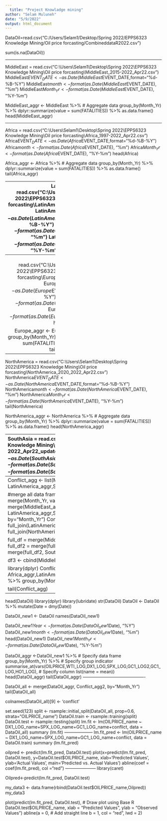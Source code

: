 ---
  title: "Project Knowladge mining"
author: "Selam Muluneh"
date: "5/9/2022"
output: html_document
---

DataOil=read.csv("C:/Users/Selam1/Desktop/Spring 2022/EPPS6323 Knowledge Mining/Oil price forcasting/CombineddataR2022.csv")

sum(is.na(DataOil))

-----------------------------------
  
  MiddleEast = read.csv("C:\\Users\\Selam1\\Desktop\\Spring 2022\\EPPS6323 Knowledge Mining\\Oil price forcasting\\MiddleEast_2015-2022_Apr22.csv")
MiddleEast$EVENT_DATE <- as.Date(MiddleEast$EVENT_DATE,format="%d-%B-%Y")
MiddleEast$month <- format(as.Date(MiddleEast$EVENT_DATE), "%m")
MiddleEast$Month_Yr <- format(as.Date(MiddleEast$EVENT_DATE), "%Y-%m")



MiddleEast_aggr <- MiddleEast %>%                         # Aggregate data
  group_by(Month_Yr) %>% 
  dplyr::summarize(value = sum(FATALITIES)) %>% 
  as.data.frame()
head(MiddleEast_aggr)


------------------------------------
  
  Africa = read.csv("C:\\Users\\Selam1\\Desktop\\Spring 2022\\EPPS6323 Knowledge Mining\\Oil price forcasting\\Africa_1997-2022_Apr22.csv")
Africa$EVENT_DATE <- as.Date(Africa$EVENT_DATE,format="%d-%B-%Y")
Africa$month <- format(as.Date(Africa$EVENT_DATE), "%m")
Africa$Month_Yr <- format(as.Date(Africa$EVENT_DATE), "%Y-%m")
head(Africa)

Africa_aggr <- Africa %>%                         # Aggregate data
  group_by(Month_Yr) %>% 
  dplyr::summarize(value = sum(FATALITIES)) %>% 
  as.data.frame()
tail(Africa_aggr)


------------------------------------
  LatinAmerica = read.csv("C:\\Users\\Selam1\\Desktop\\Spring 2022\\EPPS6323 Knowledge Mining\\Oil price forcasting\\LatinAmerica_2018-2022_Apr22.csv")
LatinAmerica$EVENT_DATE <- as.Date(LatinAmerica$EVENT_DATE,format="%d-%B-%Y")
LatinAmerica$month <- format(as.Date(LatinAmerica$EVENT_DATE), "%m")
LatinAmerica$Month_Yr <- format(as.Date(LatinAmerica$EVENT_DATE), "%Y-%m")
head(LatinAmerica)

LatinAmerica_aggr <- LatinAmerica %>%                         # Aggregate data
  group_by(Month_Yr) %>% 
  dplyr::summarize(value = sum(FATALITIES)) %>% 
  as.data.frame()
head(LatinAmerica_aggr)

----------------------
  Europe = read.csv("C:\\Users\\Selam1\\Desktop\\Spring 2022\\EPPS6323 Knowledge Mining\\Oil price forcasting\\Europe_2018-2022_Apr22.csv")
Europe$EVENT_DATE <- as.Date(Europe$EVENT_DATE,format="%d-%B-%Y")
Europe$month <- format(as.Date(Europe$EVENT_DATE), "%m")
Europe$Month_Yr <- format(as.Date(Europe$EVENT_DATE), "%Y-%m")
head(Europe)

Europe_aggr <- Europe %>%                         # Aggregate data
  group_by(Month_Yr) %>% 
  dplyr::summarize(value = sum(FATALITIES)) %>% 
  as.data.frame()
tail(Europe_aggr)

----------------------
  NorthAmerica = read.csv("C:\\Users\\Selam1\\Desktop\\Spring 2022\\EPPS6323 Knowledge Mining\\Oil price forcasting\\NorthAmerica_2020_2022_Apr22.csv")
NorthAmerica$EVENT_DATE <- as.Date(NorthAmerica$EVENT_DATE,format="%d-%B-%Y")
NorthAmerica$month <- format(as.Date(NorthAmerica$EVENT_DATE), "%m")
NorthAmerica$Month_Yr <- format(as.Date(NorthAmerica$EVENT_DATE), "%Y-%m")
tail(NorthAmerica)

NorthAmerica_aggr <- NorthAmerica %>%                         # Aggregate data
  group_by(Month_Yr) %>% 
  dplyr::summarize(value = sum(FATALITIES)) %>% 
  as.data.frame()
head(NorthAmerica_aggr)

----------------------
  SouthAsia = read.csv("C:\\Users\\Selam1\\Desktop\\Spring 2022\\EPPS6323 Knowledge Mining\\Oil price forcasting\\SouthAsia_2010-2022_Apr22_updated.csv")
SouthAsia$EVENT_DATE <- as.Date(SouthAsia$EVENT_DATE,format="%d-%B-%Y")
SouthAsia$month <- format(as.Date(SouthAsia$EVENT_DATE), "%m")
SouthAsia$Month_Yr <- format(as.Date(SouthAsia$EVENT_DATE), "%Y-%m")
head(SouthAsia)

SouthAsia_aggr <- SouthAsia %>%                         # Aggregate data
  group_by(Month_Yr) %>% 
  dplyr::summarize(value = sum(FATALITIES)) %>% 
  as.data.frame()
tail(SouthAsia_aggr)

----------------------
  Conflict_agg <- list(MiddleEast_aggr, Africa_aggr, LatinAmerica_aggr,SouthAsia_aggr,NorthAmerica_aggr,Europe_aggr)

#merge all data frames in list
Conflict_agg <- Reduce(function(Month_Yr, value) merge(Month_Yr, value, all=TRUE), Conflict_agg)
Conflict_agg <- merge(MiddleEast_aggr, Africa_aggr, LatinAmerica_aggr,SouthAsia_aggr,NorthAmerica_aggr,Europe_aggr, by="Month_Yr")
Conflict_agg<-full_join(MiddleEast_aggr, full_join(Africa_aggr, full_join(LatinAmerica_aggr, full_join(SouthAsia_aggr, full_join(NorthAmerica_aggr, Europe_aggr)))))

full_df = merge(MiddleEast_aggr, Africa_aggr, by = c('Month_Yr', 'value'), all = T)
full_df2 = merge(full_df, LatinAmerica_aggr, by = "Month_Yr", all = T)
full_df3 = merge(full_df2, SouthAsia_aggr, by = "Month_Yr", all = T)

df3 <- cbind(MiddleEast_aggr[1], MiddleEast_aggr[-1] + Africa_aggr[-1])

library(dplyr)
Conflict_agg <- bind_rows(MiddleEast_aggr, Africa_aggr,LatinAmerica_aggr,SouthAsia_aggr,NorthAmerica_aggr,Europe_aggr) %>%
  group_by(Month_Yr) %>%
  summarise_all(funs(sum))

tail(Conflict_agg)
---------------------------
head(DataOil)
library(dplyr)
library(lubridate)
str(DataOil)
DataOil <- DataOil %>% 
  mutate(Date = dmy(Date))

DataOil_new1 <- DataOil
names(DataOil_new1)

DataOil_new1$Year <- format(as.Date(DataOil_new1$Date), "%Y")
DataOil_new1$month <- format(as.Date(DataOil_new1$Date), "%m")
head(DataOil_new1)
DataOil_new1$Month_Yr <- format(as.Date(DataOil_new1$Date), "%Y-%m")


DataOil_aggr <-DataOil_new1 %>%                                        # Specify data frame
  group_by(Month_Yr) %>%                         # Specify group indicator
  summarise_at(vars(OILPRICE,WTI_LOG,DX1_LOG,SPX_LOG,GC1_LOG2,GC1_LOG,HO1_LOG),              # Specify column
               list(name = mean))               
head(DataOil_aggr)
tail(DataOil_aggr)
-------------------------------------------


DataOil_all <- merge(DataOil_aggr, Conflict_agg2, by="Month_Yr")
tail(DataOil_all)

colnames(DataOil_all)[9] <- 'conflict'  

set.seed(123)
split <- rsample::initial_split(DataOil_all, prop=0.6, strata="OILPRICE_name")
DataOil.train <- rsample::training(split)
DataOil.test <- rsample::testing(split)
lm.fit <- lm(OILPRICE_name ~  DX1_LOG_name+SPX_LOG_name+GC1_LOG_name+conflict, data = DataOil_all)
summary (lm.fit)
--------------------
  lm.fit_pred <- lm(OILPRICE_name ~  DX1_LOG_name+SPX_LOG_name+GC1_LOG_name+conflict, data = DataOil.train)
summary (lm.fit_pred)

oilpred <- predict(lm.fit_pred, DataOil.test)
plot(x=predict(lm.fit_pred, DataOil.test), y=DataOil.test$OILPRICE_name,
     xlab='Predicted Values',
     ylab='Actual Values',
     main='Predicted vs. Actual Values')
abline(coef = coef(lm.fit_pred), col ="red")
---------------------
library(caret)

Oilpred<-predict(lm.fit_pred, DataOil.test)

my_data3 <- data.frame(rbind(DataOil.test$OILPRICE_name,Oilpred))
my_data3



plot(predict(lm.fit_pred, DataOil.test),                                # Draw plot using Base R
     DataOil.test$OILPRICE_name,
     xlab = "Predicted Values",
     ylab = "Observed Values")
abline(a = 0,                                        # Add straight line
       b = 1,
       col = "red",
       lwd = 2)